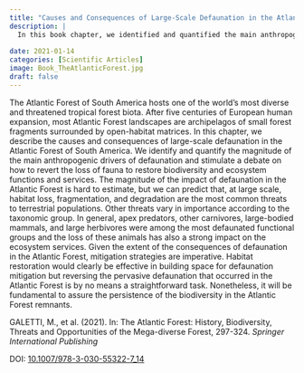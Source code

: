 ---
title: "Causes and Consequences of Large-Scale Defaunation in the Atlantic Forest"
description: |
  In this book chapter, we identified and quantified the main anthropogenic drivers of defaunation in the Atlantic Forest biome
  
date: 2021-01-14
categories: [Scientific Articles]
image: Book_TheAtlanticForest.jpg
draft: false
---


The Atlantic Forest of South America hosts one of the world’s most diverse and threatened tropical forest biota. After five centuries of European human expansion, most Atlantic Forest landscapes are archipelagos of small forest fragments surrounded by open-habitat matrices. In this chapter, we describe the causes and consequences of large-scale defaunation in the Atlantic Forest of South America. We identify and quantify the magnitude of the main anthropogenic drivers of defaunation and stimulate a debate on how to revert the loss of fauna to restore biodiversity and ecosystem functions and services. The magnitude of the impact of defaunation in the Atlantic Forest is hard to estimate, but we can predict that, at large scale, habitat loss, fragmentation, and degradation are the most common threats to terrestrial populations. Other threats vary in importance according to the taxonomic group. In general, apex predators, other carnivores, large-bodied mammals, and large herbivores were among the most defaunated functional groups and the loss of these animals has also a strong impact on the ecosystem services. Given the extent of the consequences of defaunation in the Atlantic Forest, mitigation strategies are imperative. Habitat restoration would clearly be effective in building space for defaunation mitigation but reversing the pervasive defaunation that occurred in the Atlantic Forest is by no means a straightforward task. Nonetheless, it will be fundamental to assure the persistence of the biodiversity in the Atlantic Forest remnants.

GALETTI, M., et al. (2021). In: The Atlantic Forest: History, Biodiversity, Threats and Opportunities of the Mega-diverse Forest, 297-324. *Springer International Publishing*

DOI: [10.1007/978-3-030-55322-7_14](https://link.springer.com/chapter/10.1007/978-3-030-55322-7_14)